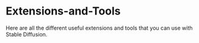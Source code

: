 # Extensions-and-Tools

Here are all the different useful extensions and tools that you can use with Stable Diffusion.